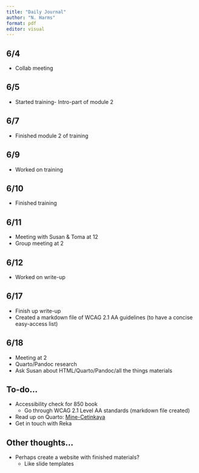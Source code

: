 ```yaml
---
title: "Daily Journal"
author: "N. Harms"
format: pdf
editor: visual
---
```


## 6/4

-   Collab meeting

## 6/5

-   Started training- Intro-part of module 2

## 6/7

-   Finished module 2 of training

## 6/9

-   Worked on training

## 6/10

-   Finished training

## 6/11

-   Meeting with Susan & Toma at 12
-   Group meeting at 2

## 6/12

-   Worked on write-up

## 6/17

-   Finish up write-up
-   Created a markdown file of WCAG 2.1 AA guidelines (to have a concise easy-access list)

## 6/18

-   Meeting at 2
-   Quarto/Pandoc research
-   Ask Susan about HTML/Quarto/Pandoc/all the things materials

## To-do...

-   Accessibility check for 850 book
    -   Go through WCAG 2.1 Level AA standards (markdown file created)
-   Read up on Quarto: [Mine-Cetinkaya](https://mine-cr.com/about/)
-   Get in touch with Reka

## Other thoughts...

-   Perhaps create a website with finished materials?
    -   Like slide templates
